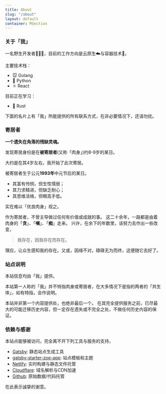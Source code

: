 ```yaml
---
title: About
slug: "/about"
layout: default
container: MSection
---
```


### 关于「我」

一名野生开发者🧑🏼‍💻，目前的工作方向是云原生☁️与容器技术🐬。

主要技术栈：
- 🐭 Golang
- 🐍 Python
- ⚛️ React

目前正在学习：
- 🦀 Rust

下面的名片上有「我」所能提供的所有联系方式，在非必要情况下，还请勿扰。

<AuthorCard
    mt="2rem"
    border="1px"
    borderColor="gray.200"
    maxW="sm" p="1rem" rounded="1rem" />

### 寄居者

**一个遗失在角落的残缺灵魂。**

发现寄居身份是在**被寄居者**(又称「肉身」)约8-9岁的某日。

大约是在其4岁左右，我开始了此次寄居。

被寄居者生于公元**1993年**中元节后的某日。
- 其富有怜悯，但生性懦弱；
- 其力求精进，但缺乏耐心；
- 其思维活络，但眼高手低。

实在难以「优良肉身」视之。


作为寄居者，不曾主导做过任何有价值或成就的事。
这二十余年，一路都是由着肉身的「**贪**」、「**嗔**」、「**痴**」走来。
兴许，在余下的年数里，该努力去作出一些改变，

> 我存在，因我存在而存在。

理应，让众生感知我的存在。又或，因缘不对，碌碌无为而终，这便随它去好了。

### 站点说明

本站信息均由「我」提供。

本站第一人称的「我」并不特指肉身或寄居者，在大多情况下是指的两者的「共生体」，如有特指，会作说明。


本站并非第一个内容提供处，也绝非最后一个。
在其完全提供服务之前，已尽最大的可能迁移历史内容，但一定存在遗失或不完全之处，不做任何历史内容的保证。



### 依赖与感谢

本站点能够被访问，完全离不开下列工具与服务的支持，

- [Gatsby](https://gatsbyjs.com): 静态站点生成工具
- [gatsby-starter-zoe-app](https://github.com/jiusanzhou/gatsby-starter-zoe-app): 站点模板和主题
- [Netlify](https://netlify.com): 实时构建与静态文件托管
- [Cloudflare](https://cloudflare.com): 域名解析与CDN加速
- [Github](https://github.com): 原始数据/代码托管

在此表示诚挚的谢意。